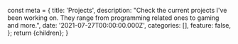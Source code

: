 
  const meta = {
    title: 'Projects',
    description:
      "Check the current projects I've been working on. They range from programming related ones to gaming and more.",
    date: '2021-07-27T00:00:00.000Z',
    categories: [],
    feature: false,
  };
  return <BlogPage meta={meta}>{children}</BlogPage>;
}
